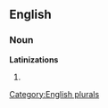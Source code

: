 
==English==

===Noun===
'''Latinizations'''

# {{plural of|[[Latinization]]}}

[[Category:English plurals]]